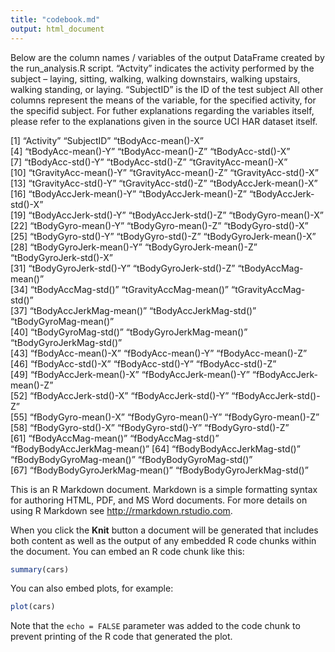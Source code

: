 ```yaml
---
title: "codebook.md"
output: html_document
---
```


Below are the column names / variables of the output DataFrame created by the run_analysis.R script.
"Actvity" indicates the activity performed by the subject -- laying, sitting, walking, walking downstairs, walking upstairs, walking standing, or laying.
"SubjectID" is the ID of the test subject
All other columns represent the means of the variable, for the specified activity, for the specifid subject.
For futher explanations regarding the variables itself, please refer to the explanations given in the source UCI HAR dataset itself. 

[1] "Activity"                    "SubjectID"                   "tBodyAcc-mean()-X"          
 [4] "tBodyAcc-mean()-Y"           "tBodyAcc-mean()-Z"           "tBodyAcc-std()-X"           
 [7] "tBodyAcc-std()-Y"            "tBodyAcc-std()-Z"            "tGravityAcc-mean()-X"       
[10] "tGravityAcc-mean()-Y"        "tGravityAcc-mean()-Z"        "tGravityAcc-std()-X"        
[13] "tGravityAcc-std()-Y"         "tGravityAcc-std()-Z"         "tBodyAccJerk-mean()-X"      
[16] "tBodyAccJerk-mean()-Y"       "tBodyAccJerk-mean()-Z"       "tBodyAccJerk-std()-X"       
[19] "tBodyAccJerk-std()-Y"        "tBodyAccJerk-std()-Z"        "tBodyGyro-mean()-X"         
[22] "tBodyGyro-mean()-Y"          "tBodyGyro-mean()-Z"          "tBodyGyro-std()-X"          
[25] "tBodyGyro-std()-Y"           "tBodyGyro-std()-Z"           "tBodyGyroJerk-mean()-X"     
[28] "tBodyGyroJerk-mean()-Y"      "tBodyGyroJerk-mean()-Z"      "tBodyGyroJerk-std()-X"      
[31] "tBodyGyroJerk-std()-Y"       "tBodyGyroJerk-std()-Z"       "tBodyAccMag-mean()"         
[34] "tBodyAccMag-std()"           "tGravityAccMag-mean()"       "tGravityAccMag-std()"       
[37] "tBodyAccJerkMag-mean()"      "tBodyAccJerkMag-std()"       "tBodyGyroMag-mean()"        
[40] "tBodyGyroMag-std()"          "tBodyGyroJerkMag-mean()"     "tBodyGyroJerkMag-std()"     
[43] "fBodyAcc-mean()-X"           "fBodyAcc-mean()-Y"           "fBodyAcc-mean()-Z"          
[46] "fBodyAcc-std()-X"            "fBodyAcc-std()-Y"            "fBodyAcc-std()-Z"           
[49] "fBodyAccJerk-mean()-X"       "fBodyAccJerk-mean()-Y"       "fBodyAccJerk-mean()-Z"      
[52] "fBodyAccJerk-std()-X"        "fBodyAccJerk-std()-Y"        "fBodyAccJerk-std()-Z"       
[55] "fBodyGyro-mean()-X"          "fBodyGyro-mean()-Y"          "fBodyGyro-mean()-Z"         
[58] "fBodyGyro-std()-X"           "fBodyGyro-std()-Y"           "fBodyGyro-std()-Z"          
[61] "fBodyAccMag-mean()"          "fBodyAccMag-std()"           "fBodyBodyAccJerkMag-mean()" 
[64] "fBodyBodyAccJerkMag-std()"   "fBodyBodyGyroMag-mean()"     "fBodyBodyGyroMag-std()"     
[67] "fBodyBodyGyroJerkMag-mean()" "fBodyBodyGyroJerkMag-std()"



This is an R Markdown document. Markdown is a simple formatting syntax for authoring HTML, PDF, and MS Word documents. For more details on using R Markdown see <http://rmarkdown.rstudio.com>.

When you click the **Knit** button a document will be generated that includes both content as well as the output of any embedded R code chunks within the document. You can embed an R code chunk like this:

```r
summary(cars)
```

You can also embed plots, for example:

```r
plot(cars)
```

Note that the `echo = FALSE` parameter was added to the code chunk to prevent printing of the R code that generated the plot.
